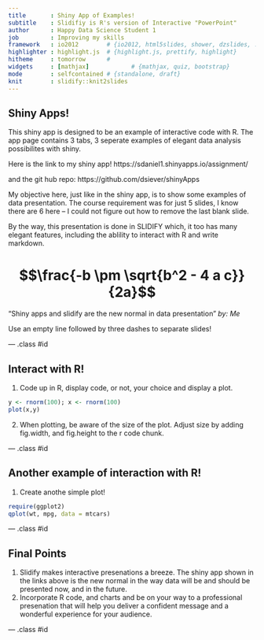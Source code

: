 ```yaml
---
title       : Shiny App of Examples!
subtitle    : Slidifiy is R's version of Interactive "PowerPoint"
author      : Happy Data Science Student 1
job         : Improving my skills
framework   : io2012        # {io2012, html5slides, shower, dzslides, ...}
highlighter : highlight.js  # {highlight.js, prettify, highlight}
hitheme     : tomorrow      # 
widgets     : [mathjax]            # {mathjax, quiz, bootstrap}
mode        : selfcontained # {standalone, draft}
knit        : slidify::knit2slides
---
```


## Shiny Apps!
This shiny app is designed to be an example of interactive code with R.  The app page contains 3 tabs, 3 seperate examples
of elegant data analysis possibilites with shiny.  

Here is the link to my shiny app!
https://sdaniel1.shinyapps.io/assignment/   

and the git hub repo:
https://github.com/dsiever/shinyApps

My objective here, just like in the shiny app, is to show some examples of data presentation.  The course requirement was
for just 5 slides, I know there are 6 here -- I could not figure out how to remove the last blank slide.

By the way, this presentation is done in SLIDIFY which, it too has many elegant features, including the ablility to 
interact with R and write markdown.

# $$\frac{-b \pm \sqrt{b^2 - 4 a c}}{2a}$$

"Shiny apps and slidify are the new normal in data presentation" 
<cite> by: Me</cite>

Use an empty line followed by three dashes to separate slides! 

--- .class #id 


## Interact with R!
1. Code up in R, display code, or not, your choice and display a plot.

```r
y <- rnorm(100); x <- rnorm(100)       
plot(x,y)
```

2. When plotting, be aware of the size of the plot.  Adjust size by adding fig.width, and 
fig.height to the r code chunk.

--- .class #id 

## Another example of interaction with R!
1.  Create anothe simple plot!
```r
require(ggplot2)
qplot(wt, mpg, data = mtcars)
```

--- .class #id 

## Final Points

1. Slidify makes interactive presenations a breeze.  The shiny app shown in the links above is the new normal in the way 
data will be and should be presented now, and in the future.
2. Incorporate R code, and charts and be on your way to a professional presenation that will help you deliver a confident message and a wonderful experience for your audience.

--- .class #id 
